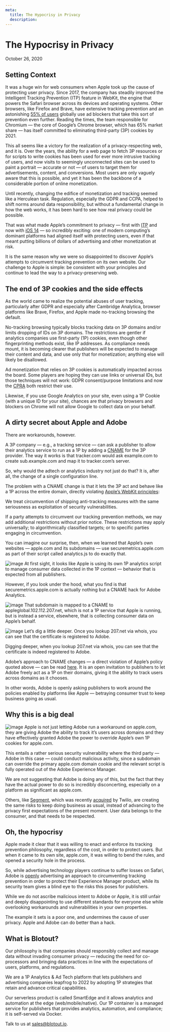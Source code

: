 ```yaml
---
meta:
  title: The Hypocrisy in Privacy
  description:
---
```



<MDX>
  <div className="blog-header">
    <h1>The Hypocrisy in Privacy</h1>
    <span className="date">October 26, 2020</span>
  </div>
  <div className='content-wrapper'>

## Setting Context

It was a huge win for web consumers when Apple took up the cause of protecting user privacy. Since 2017, the company has steadily improved the Intelligent Tracking Prevention (ITP) feature in WebKit, the engine that powers the Safari browser across its devices and operating systems. Other browsers, like Firefox and Brave, have extensive tracking prevention and an astonishing [55% of users](https://datareportal.com/reports/digital-2020-global-digital-overview) globally use ad blockers that take this sort of prevention even further. Reading the times, the team responsible for Chromium — the core of Google’s Chrome browser, which has 65% market share — has itself committed to eliminating third-party (3P) cookies by 2021.

This all seems like a victory for the realization of a privacy-respecting web, and it is. Over the years, the ability for a web page to fetch 3P resources or for scripts to write cookies has been used for ever more intrusive tracking of users, and now visits to seemingly unconnected sites can be used to paint a portrait — accurate or not — of users to target them for advertisements, content, and conversions. Most users are only vaguely aware that this is possible, and yet it has been the backbone of a considerable portion of online monetization.

Until recently, changing the edifice of monetization and tracking seemed like a Herculean task. Regulation, especially the GDPR and CCPA, helped to shift norms around data responsibility, but without a fundamental change in how the web works, it has been hard to see how real privacy could be possible.

That was what made Apple’s commitment to privacy — first with [ITP](https://webkit.org/blog/9521/intelligent-tracking-prevention-2-3/) and now with [iOS 14](https://developer.apple.com/app-store/user-privacy-and-data-use/) — so incredibly exciting: one of modern computing’s dominant platforms had aligned itself with protecting users, even if that meant putting billions of dollars of advertising and other monetization at risk.

It is the same reason why we were so disappointed to discover Apple’s attempts to circumvent tracking prevention on its own website. Our challenge to Apple is simple: be consistent with your principles and continue to lead the way to a privacy-preserving web.

## The end of 3P cookies and the side effects

As the world came to realize the potential abuses of user tracking, particularly after GDPR and especially after Cambridge Analytica, browser platforms like Brave, Firefox, and Apple made no-tracking browsing the default.

No-tracking browsing typically blocks tracking data on 3P domains and/or limits dropping of IDs on 3P domains. The restrictions are gentler if analytics companies use first-party (1P) cookies, even though other fingerprinting methods exist, like IP addresses. As compliance needs mount, it is becoming clearer that publishers will be expected to manage their content and data, and use only that for monetization; anything else will likely be disallowed.

Ad monetization that relies on 3P cookies is automatically impacted across the board. Some players are hoping they can use links or universal IDs, but those techniques will not work: GDPR consent/purpose limitations and now the [CPRA](https://iapp.org/news/a/cpra-top-10-impactful-provisions/) both restrict their use.

Likewise, if you use Google Analytics on your site, even using a 1P Cookie (with a unique ID for your site), chances are that privacy browsers and blockers on Chrome will not allow Google to collect data on your behalf.

## A dirty secret about Apple and Adobe

There are workarounds, however.

A 3P company — e.g., a tracking service — can ask a publisher to allow their analytics service to run as a 1P by adding a [CNAME](https://en.wikipedia.org/wiki/CNAME_record) for the 3P provider. The way it works is that tracker.com would ask example.com to create sub.example.com and map it to tracker.com’s server.

So, why would the adtech or analytics industry not just do that? It is, after all, the change of a single configuration line.

The problem with a CNAME change is that it lets the 3P act and behave like a 1P across the entire domain, directly violating [Apple’s WebKit principles](https://webkit.org/tracking-prevention-policy/):

We treat circumvention of shipping anti-tracking measures with the same seriousness as exploitation of security vulnerabilities.

If a party attempts to circumvent our tracking prevention methods, we may add additional restrictions without prior notice. These restrictions may apply universally; to algorithmically classified targets; or to specific parties engaging in circumvention.

You can imagine our surprise, then, when we learned that Apple’s own websites — apple.com and its subdomains — use securemetrics.apple.com as part of their script called analytics.js to do exactly that.

![image](/images/blog/dev-tools.jpg)
At first sight, it looks like Apple is using its own 1P analytics script to manage consumer data collected in the 1P context — behavior that is expected from all publishers.

However, if you look under the hood, what you find is that securemetrics.apple.com is actually nothing but a CNAME hack for Adobe Analytics.

![image](/images/blog/terminal1.jpg)
That subdomain is mapped to a CNAME to appleglobal.102.112.207.net, which is not a 1P service that Apple is running, but is instead a service, elsewhere, that is collecting consumer data on Apple’s behalf.

![image](/images/blog/terminal2.jpg)
Let’s dig a little deeper. Once you lookup 207.net via whois, you can see that the certificate is registered to Adobe.

Digging deeper, when you lookup 207.net via whois, you can see that the certificate is indeed registered to Adobe.

Adobe’s approach to CNAME changes — a direct violation of Apple’s policy quoted above — can be read [here](https://docs.adobe.com/content/help/en/core-services/interface/ec-cookies/cookies-first-party.html). It is an open invitation to publishers to let Adobe freely act as a 1P on their domains, giving it the ability to track users across domains as it chooses.

In other words, Adobe is openly asking publishers to work around the policies enabled by platforms like Apple — betraying consumer trust to keep business going as usual.

## Why this is a big deal

![image](/images/blog/dev-tools2.jpg)
Apple is not just letting Adobe run a workaround on apple.com, they are giving Adobe the ability to track it’s users across domains and they have effectively granted Adobe the power to override Apple’s own 1P cookies for apple.com.

This entails a rather serious security vulnerability where the third party — Adobe in this case — could conduct malicious activity, since a subdomain can override the primary apple.com domain cookie and the relevant script is fully operated out of the Adobe Experience Manager.

We are not suggesting that Adobe is doing any of this, but the fact that they have the actual power to do so is incredibly disconcerting, especially on a platform as significant as apple.com.

Others, like [Segment](https://segment.com/docs/connections/sources/catalog/libraries/website/javascript/custom-proxy/), which was recently [acquired](https://segment.com/blog/segment-and-twilio/) by Twilio, are creating the same risks to keep doing business as usual, instead of advancing to the privacy first expectations of the present moment. User data belongs to the consumer, and that needs to be respected.

## Oh, the hypocrisy

Apple made it clear that it was willing to enact and enforce its tracking prevention philosophy, regardless of the cost, in order to protect users. But when it came to its own site, apple.com, it was willing to bend the rules, and opened a security hole in the process.

So, while advertising technology players continue to suffer losses on Safari, Adobe is [openly](https://docs.adobe.com/content/help/en/id-service/using/reference/analytics-reference/cname.html) advertising an approach to circumventing tracking prevention in order to protect their Experience Manager product, while its security team gives a blind eye to the risks this poses for publishers.

While we do not ascribe malicious intent to Adobe or Apple, it is still unfair and deeply disappointing to use different standards for everyone else while overlooking workarounds and vulnerabilities in your own properties.

The example it sets is a poor one, and undermines the cause of user privacy. Apple and Adobe can do better than a hack.

## What is Blotout?

Our philosophy is that companies should responsibly collect and manage data without invading consumer privacy — reducing the need for co-processors and bringing data practices in line with the expectations of users, platforms, and regulations.

We are a 1P Analytics & Ad Tech platform that lets publishers and advertising companies leapfrog to 2022 by adopting 1P strategies that retain and advance critical capabilities.

Our serverless product is called SmartEdge and it allows analytics and automation at the edge (web/mobile/native). Our 1P container is a managed service for publishers that provides analytics, automation, and compliance; it is self-served via Docker.

Talk to us at sales@blotout.io.

  </div>
</MDX>
